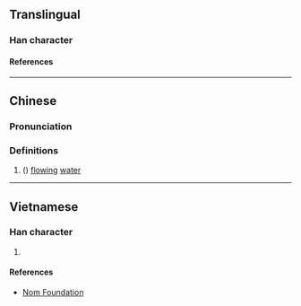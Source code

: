 {{character info}}
==Translingual==

===Han character===
{{Han char|rn=85|rad=水|as=09|sn=12|four=|canj=EYCK,XEYCK|ids=⿰氵奕}}

====References====
{{Han ref|kx=0637.120|dkj=17843|dj=1044.100|hdz=31684.020|uh=6E59}}

----

==Chinese==
{{zh-forms}}

===Pronunciation===
{{zh-pron
|m=yì
|c=jik6
|mc=
|oc=
|ma=
|cat=n
}}

===Definitions===
{{zh-hanzi}}

# ({{zh-only|浟湙}}) [[flow]]ing [[water]]

----

==Vietnamese==

===Han character===
{{vi-readings|rs=水09|reading=loan, loáng, loãng}}

# {{rfdef|vi|sort=水09}}

====References====
* [http://nomfoundation.org/common/nom_details.php?codepoint=6e59 Nom Foundation]